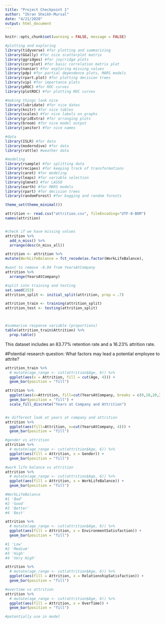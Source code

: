 ```yaml
---
title: "Project Checkpoint 1"
author: "Ikran Sheikh-Mursal"
date: "4/21/2020"
output: html_document
---
```


```r
knitr::opts_chunk$set(warning = FALSE, message = FALSE)
```

```r
#plotting and exploring
library(tidyverse) #for plotting and summarizing
library(GGally) #for nice scatterplot matrix 
library(ggridges) #for joy/ridge plots
library(corrplot) #for basic correlation matrix plot
library(naniar) #for exploring missing values
library(pdp) #for partial dependence plots, MARS models
library(rpart.plot) #for plotting decision trees
library(vip) #for importance plots
library(pROC) #for ROC curves
library(plotROC) #for plotting ROC curves

#making things look nice
library(lubridate) #for nice dates
library(knitr) #for nice tables
library(scales) #for nice labels on graphs
library(gridExtra) #for arranging plots
library(broom) #for nice model output
library(janitor) #for nice names

#data
library(ISLR) #for data
library(moderndive) #for data
library(rattle) #weather data

#modeling
library(rsample) #for splitting data
library(recipes) #for keeping track of transformations
library(caret) #for modeling
library(leaps) #for variable selection
library(glmnet) #for LASSO
library(earth) #for MARS models
library(rpart) #for decision trees
library(randomForest) #for bagging and random forests

theme_set(theme_minimal())
```

```r
attrition <- read.csv("attrition.csv", fileEncoding="UTF-8-BOM")
names(attrition)


#check if we have missing values
attrition %>%
  add_n_miss() %>%
  arrange(desc(n_miss_all))

attrition <- attrition %>% 
mutate(WorkLifeBalance = fct_recode(as.factor(WorkLifeBalance),                                  Bad = "1", Good = "2", Better = "3", Best = "4"))

#want to remove -0.04 from YearsAtCompany
attrition %>%
  arrange(YearsAtCompany)

#split into training and testing
set.seed(253)
attrition_split <- initial_split(attrition, prop = .7)

attrition_train <- training(attrition_split)
attrition_test <- testing(attrition_split)



#summarise response variable (proportions)
table(attrition_train$Attrition) %>%
  prop.table()
```
This dataset includes an 83.77% retention rate and a 16.23% attrition rate.

#Potential research question: What factors may lead a potential employee to attrite?

```r
attrition_train %>%
  # mutate(age_range <- cut(attrition$Age, 6)) %>%
  ggplot(aes(x = Attrition, fill = cut(Age, 4))) +
  geom_bar(position = "fill")
```

```r
attrition %>%
  ggplot(aes(x=Attrition, fill=cut(YearsAtCompany, breaks = c(0,10,20,Inf), right = FALSE))) +
  geom_bar(position = "fill") +
  scale_fill_discrete("Years at Company and Attrition")
```
```r

```


```r
#a different look at years at company and attrition
attrition %>%
  ggplot(aes(fill=Attrition, x=cut(YearsAtCompany, 4))) +
  geom_bar(position = "fill")
```


```r
#gender vs attrition
attrition %>%
  # mutate(age_range <- cut(attrition$Age, 6)) %>%
  ggplot(aes(fill = Attrition, x = Gender)) +
  geom_bar(position = "fill")
```

```r
#work life balance vs attrition
attrition %>%
  # mutate(age_range <- cut(attrition$Age, 6)) %>%
  ggplot(aes(fill = Attrition, x = WorkLifeBalance)) +
  geom_bar(position = "fill")

#WorkLifeBalance 
#1 'Bad'
#2 'Good'
#3 'Better'
#4 'Best'
```

```r
attrition %>%
  # mutate(age_range <- cut(attrition$Age, 6)) %>%
  ggplot(aes(fill = Attrition, x = EnvironmentSatisfaction)) +
  geom_bar(position = "fill")

#1 'Low'
#2 'Medium'
#3 'High'
#4 'Very High'
```
```r
attrition %>%
  # mutate(age_range <- cut(attrition$Age, 6)) %>%
  ggplot(aes(fill = Attrition, x = RelationshipSatisfaction)) +
  geom_bar(position = "fill")
```
```r
#overtime vs attrition
attrition %>%
  # mutate(age_range <- cut(attrition$Age, 6)) %>%
  ggplot(aes(fill = Attrition, x = OverTime)) +
  geom_bar(position = "fill")

#potentially use in model
```


